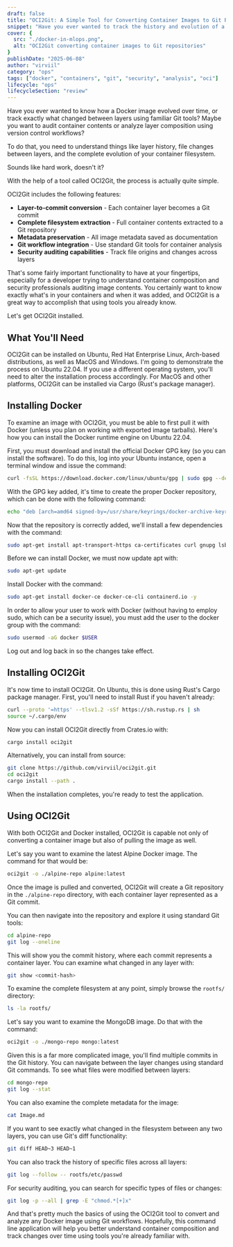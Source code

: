 ```yaml
---
draft: false
title: "OCI2Git: A Simple Tool for Converting Container Images to Git Repositories"
snippet: "Have you ever wanted to track the history and evolution of a Docker image using Git workflows? OCI2Git converts container layers into Git commits for powerful analysis."
cover: {
  src: "./docker-in-mlops.png",
  alt: "OCI2Git converting container images to Git repositories"
}
publishDate: "2025-06-08"
author: "virviil"
category: "ops"
tags: ["docker", "containers", "git", "security", "analysis", "oci"]
lifecycle: "ops"
lifecycleSection: "review"
---
```


Have you ever wanted to know how a Docker image evolved over time, or track exactly what changed between layers using familiar Git tools? Maybe you want to audit container contents or analyze layer composition using version control workflows?

To do that, you need to understand things like layer history, file changes between layers, and the complete evolution of your container filesystem.

Sounds like hard work, doesn't it?

With the help of a tool called OCI2Git, the process is actually quite simple.

OCI2Git includes the following features:

- **Layer-to-commit conversion** - Each container layer becomes a Git commit
- **Complete filesystem extraction** - Full container contents extracted to a Git repository  
- **Metadata preservation** - All image metadata saved as documentation
- **Git workflow integration** - Use standard Git tools for container analysis
- **Security auditing capabilities** - Track file origins and changes across layers

That's some fairly important functionality to have at your fingertips, especially for a developer trying to understand container composition and security professionals auditing image contents. You certainly want to know exactly what's in your containers and when it was added, and OCI2Git is a great way to accomplish that using tools you already know.

Let's get OCI2Git installed.

## What You'll Need

OCI2Git can be installed on Ubuntu, Red Hat Enterprise Linux, Arch-based distributions, as well as MacOS and Windows. I'm going to demonstrate the process on Ubuntu 22.04. If you use a different operating system, you'll need to alter the installation process accordingly. For MacOS and other platforms, OCI2Git can be installed via Cargo (Rust's package manager).

## Installing Docker

To examine an image with OCI2Git, you must be able to first pull it with Docker (unless you plan on working with exported image tarballs). Here's how you can install the Docker runtime engine on Ubuntu 22.04.

First, you must download and install the official Docker GPG key (so you can install the software). To do this, log into your Ubuntu instance, open a terminal window and issue the command:

```bash
curl -fsSL https://download.docker.com/linux/ubuntu/gpg | sudo gpg --dearmor -o /usr/share/keyrings/docker-archive-keyring.gpg
```

With the GPG key added, it's time to create the proper Docker repository, which can be done with the following command:

```bash
echo "deb [arch=amd64 signed-by=/usr/share/keyrings/docker-archive-keyring.gpg] https://download.docker.com/linux/ubuntu $(lsb_release -cs) stable" | sudo tee /etc/apt/sources.list.d/docker.list > /dev/null
```

Now that the repository is correctly added, we'll install a few dependencies with the command:

```bash
sudo apt-get install apt-transport-https ca-certificates curl gnupg lsb-release -y
```

Before we can install Docker, we must now update apt with:

```bash
sudo apt-get update
```

Install Docker with the command:

```bash
sudo apt-get install docker-ce docker-ce-cli containerd.io -y
```

In order to allow your user to work with Docker (without having to employ sudo, which can be a security issue), you must add the user to the docker group with the command:

```bash
sudo usermod -aG docker $USER
```

Log out and log back in so the changes take effect.

## Installing OCI2Git

It's now time to install OCI2Git. On Ubuntu, this is done using Rust's Cargo package manager. First, you'll need to install Rust if you haven't already:

```bash
curl --proto '=https' --tlsv1.2 -sSf https://sh.rustup.rs | sh
source ~/.cargo/env
```

Now you can install OCI2Git directly from Crates.io with:

```bash
cargo install oci2git
```

Alternatively, you can install from source:

```bash
git clone https://github.com/virviil/oci2git.git
cd oci2git
cargo install --path .
```

When the installation completes, you're ready to test the application.

## Using OCI2Git

With both OCI2Git and Docker installed, OCI2Git is capable not only of converting a container image but also of pulling the image as well.

Let's say you want to examine the latest Alpine Docker image. The command for that would be:

```bash
oci2git -o ./alpine-repo alpine:latest
```

Once the image is pulled and converted, OCI2Git will create a Git repository in the `./alpine-repo` directory, with each container layer represented as a Git commit.

You can then navigate into the repository and explore it using standard Git tools:

```bash
cd alpine-repo
git log --oneline
```

This will show you the commit history, where each commit represents a container layer. You can examine what changed in any layer with:

```bash
git show <commit-hash>
```

To examine the complete filesystem at any point, simply browse the `rootfs/` directory:

```bash
ls -la rootfs/
```

Let's say you want to examine the MongoDB image. Do that with the command:

```bash
oci2git -o ./mongo-repo mongo:latest
```

Given this is a far more complicated image, you'll find multiple commits in the Git history. You can navigate between the layer changes using standard Git commands. To see what files were modified between layers:

```bash
cd mongo-repo
git log --stat
```

You can also examine the complete metadata for the image:

```bash
cat Image.md
```

If you want to see exactly what changed in the filesystem between any two layers, you can use Git's diff functionality:

```bash
git diff HEAD~3 HEAD~1
```

You can also track the history of specific files across all layers:

```bash
git log --follow -- rootfs/etc/passwd
```

For security auditing, you can search for specific types of files or changes:

```bash
git log -p --all | grep -E "chmod.*[+]x"
```

And that's pretty much the basics of using the OCI2Git tool to convert and analyze any Docker image using Git workflows. Hopefully, this command line application will help you better understand container composition and track changes over time using tools you're already familiar with.
